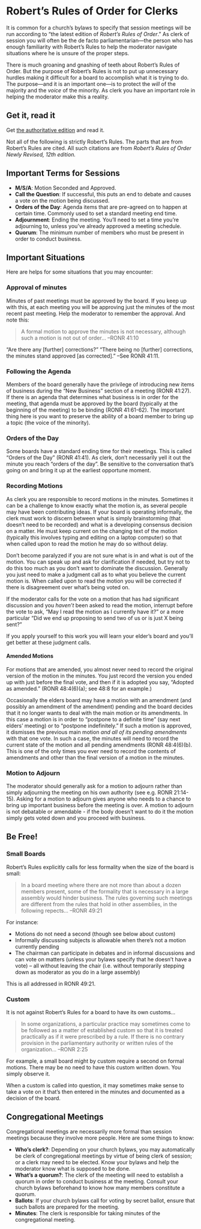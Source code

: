# Robert's Rules of Order for Clerks

It is common for a church's bylaws to specify that session meetings will be run according to "the latest edition of _Robert's Rules of Order_." As clerk of session you will often be the de facto parliamentarian—the person who has enough familiarity with Robert's Rules to help the moderator navigate situations where he is unsure of the proper steps.

There is much groaning and gnashing of teeth about Robert's Rules of Order. But the purpose of Robert's Rules is not to put up unnecessary hurdles making it difficult for a board to accomplish what it is trying to do. The purpose—and it is an important one—is to protect the *will* of the majority and the *voice* of the minority. As clerk you have an important role in helping the moderator make this a reality.

## Get it, read it
Get [the authoritative edition](https://robertsrules.com/books/newly-revised-12th-edition/) and read it.


Not all of the following is strictly Robert's Rules. The parts that are from Robert's Rules are cited. All such citations are from _Robert's Rules of Order Newly Revised, 12th edition._ 

## Important Terms for Sessions

* **M/S/A**: Motion Seconded and Approved.
* **Call the Question**: If successful, this puts an end to debate and causes a vote on the motion being discussed.
* **Orders of the Day**: Agenda items that are pre-agreed on to happen at certain time. Commonly used to set a standard meeting end time.
* **Adjournment**: Ending the meeting. You'll need to set a time you're adjourning to, unless you've already approved a meeting schedule.
* **Quorum**: The minimum number of members who must be present in order to conduct business.

## Important Situations

Here are helps for some situations that you may encounter:

### Approval of minutes
Minutes of past meetings must be approved by the board. If you keep up with this, at each meeting you will be approving just the minutes of the most recent past meeting. Help the moderator to remember the approval. And note this:

> A formal motion to approve the minutes is not necessary, although such a motion is not out of order... --RONR 41:10

"Are there any \[further] corrections?" "There being no \[further] corrections, the minutes stand approved \[as corrected]." --See RONR 41:11.

### Following the Agenda
Members of the board generally have the privilege of introducing new items of business during the "New Business" section of a meeting (RONR 41:27). If there is an agenda that determines what business is in order for the meeting, that agenda must be approved by the board (typically at the beginning of the meeting) to be binding (RONR 41:61-62). The important thing here is you want to preserve the ability of a board member to bring up a topic (the voice of the minority).

### Orders of the Day
Some boards have a standard ending time for their meetings. This is called "Orders of the Day" (RONR 41:41). As clerk, don't necessarily yell it out the minute you reach "orders of the day". Be sensitive to the conversation that's going on and bring it up at the earliest opportune moment.

### Recording Motions
As clerk you are responsible to record motions in the minutes. Sometimes it can be a challenge to know exactly what the motion is, as several people may have been contributing ideas. If your board is operating informally, the clerk must work to discern between what is simply brainstorming (that doesn't need to be recorded) and what is a developing consensus decision on a matter. He must keep current on the changing text of the motion (typically this involves typing and editing on a laptop computer) so that when called upon to read the motion he may do so without delay.

Don't become paralyzed if you are not sure what is in and what is out of the motion. You can speak up and ask for clarification if needed, but try not to do this too much as you don't want to dominate the discussion. Generally you just need to make a judgment call as to what you believe the current motion is. When called upon to read the motion you will be corrected if there is disagreement over what's being voted on.

If the moderator calls for the vote on a motion that has had significant discussion and you *haven't* been asked to read the motion, interrupt before the vote to ask, "May I read the motion as I currently have it?" or a more particular "Did we end up proposing to send two of us or is just X being sent?"

If you apply yourself to this work you will learn your elder's board and you'll get better at these judgment calls.

#### Amended Motions
For motions that are amended, you almost never need to record the original version of the motion in the minutes. You just record the version you ended up with just before the final vote, and then if it is adopted you say, "Adopted as amended." (RONR 48:4(6)(a); see 48:8 for an example.)

Occasionally the elders board may have a motion with an amendment (and possibly an amendment of the amendment) pending and the board decides that it no longer wants to deal with the main motion or its amendments. In this case a motion is in order to "postpone to a definite time" (say next elders' meeting) or to "postpone indefinitely." If such a motion is approved, it dismisses the previous main motion *and all of its pending amendments* with that one vote. In such a case, the minutes will need to record the current state of the motion and all pending amendments (RONR 48:4(6)(b). This is one of the only times you ever need to record the contents of amendments and other than the final version of a motion in the minutes.

### Motion to Adjourn
The moderator should generally ask for a motion to adjourn rather than simply adjourning the meeting on his own authority (see e.g. RONR 21:14-15). Asking for a motion to adjourn gives anyone who needs to a chance to bring up important business before the meeting is over. A motion to adjourn is not debatable or amendable - if the body doesn't want to do it the motion simply gets voted down and you proceed with business.

## Be Free!

### Small Boards
Robert's Rules explicitly calls for less formality when the size of the board is small:

> In a board meeting where there are not more than about a dozen members present, some of the formality that is necessary in a large assembly would hinder business. The rules governing such meetings are different from the rules that hold in other assemblies, in the following repects... --RONR 49:21

For instance:

* Motions do not need a second (though see below about custom) 
* Informally discussing subjects is allowable when there's not a motion currently pending
* The chairman can participate in debates and in informal discussions and can vote on matters (unless your bylaws specify that he doesn't have a vote) -- all without leaving the chair (i.e. without temporarily stepping down as moderator as you do in a large assembly)

This is all addressed in RONR 49:21.

### Custom
It is not against Robert's Rules for a board to have its own customs...

> In some organizations, a particular practice may sometimes come to be followed as a matter of established custom so that it is treated practically as if it were prescribed by a rule. If there is no contrary provision in the parliamentary authority or written rules of the organization...  --RONR 2:25

For example, a small board might by custom require a second on formal motions. There may be no need to have this custom written down. You simply observe it.

When a custom is called into question, it may sometimes make sense to take a vote on it that's then entered in the minutes and documented as a decision of the board.

## Congregational Meetings
Congregational meetings are necessarily more formal than session meetings because they involve more people. Here are some things to know:

* **Who's clerk?**: Depending on your church bylaws, you may automatically be clerk of congregational meetings by virtue of being clerk of session; or a clerk may need to be elected. Know your bylaws and help the moderator know what is supposed to be done.
* **What's a quorum?**: The clerk of the meeting will need to establish a quorum in order to conduct business at the meeting. Consult your church bylaws beforehand to know how many members constitute a quorum.
* **Ballots**: If your church bylaws call for voting by secret ballot, ensure that such ballots are prepared for the meeting.
* **Minutes**: The clerk is responsible for taking minutes of the congregational meeting.
